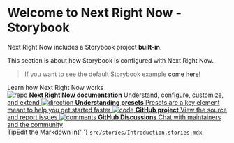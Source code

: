 
<Meta title="Next Right Now/Welcome to NRN!" />

<style>{`
  .subheading {
    --mediumdark: '#999999';
    font-weight: 900;
    font-size: 13px;
    color: #999;
    letter-spacing: 6px;
    line-height: 24px;
    text-transform: uppercase;
    margin-bottom: 12px;
    margin-top: 40px;
  }

  .link-list {
    display: grid;
    grid-template-columns: 1fr;
    grid-template-rows: 1fr 1fr;
    row-gap: 10px;
  }

  @media (min-width: 620px) {
    .link-list {
      row-gap: 20px;
      column-gap: 20px;
      grid-template-columns: 1fr 1fr;
    }
  }

  @media all and (-ms-high-contrast:none) {
  .link-list {
      display: -ms-grid;
      -ms-grid-columns: 1fr 1fr;
      -ms-grid-rows: 1fr 1fr;
    }
  }

  .link-item {
    display: block;
    padding: 20px 30px 20px 15px;
    border: 1px solid #00000010;
    border-radius: 5px;
    transition: background 150ms ease-out, border 150ms ease-out, transform 150ms ease-out;
    color: #333333;
    display: flex;
    align-items: flex-start;
  }

  .link-item:hover {
    border-color: #1EA7FD50;
    transform: translate3d(0, -3px, 0);
    box-shadow: rgba(0, 0, 0, 0.08) 0 3px 10px 0;
  }

  .link-item:active {
    border-color: #1EA7FD;
    transform: translate3d(0, 0, 0);
  }

  .link-item strong {
    font-weight: 700;
    display: block;
    margin-bottom: 2px;
  }

  .link-item img {
    height: 40px;
    width: 40px;
    margin-right: 15px;
    flex: none;
  }

  .link-item span {
    font-size: 14px;
    line-height: 20px;
  }

  .tip {
    display: inline-block;
    border-radius: 1em;
    font-size: 11px;
    line-height: 12px;
    font-weight: 700;
    background: #E7FDD8;
    color: #66BF3C;
    padding: 4px 12px;
    margin-right: 10px;
    vertical-align: top;
  }

  .tip-wrapper {
    font-size: 13px;
    line-height: 20px;
    margin-top: 40px;
    margin-bottom: 40px;
  }

  .tip-wrapper code {
    font-size: 12px;
    display: inline-block;
  }


`}</style>

# Welcome to Next Right Now - Storybook

Next Right Now includes a Storybook project **built-in**.

This section is about how Storybook is configured with Next Right Now.

> If you want to see the default Storybook example [come here!](/?path=/story/storybook-example-introduction--page)

<div className="subheading">Learn how Next Right Now works</div>

<div className="link-list">
  <a className="link-item" href="https://unlyed.github.io/next-right-now" target="_blank">
    <img src={Repo} alt="repo" />
    <span>
      <strong>Next Right Now documentation</strong>
      Understand, configure, customize, and extend
    </span>
  </a>
  <a className="link-item" href="https://unlyed.github.io/next-right-now/available-presets/" target="_blank">
    <img src={Direction} alt="direction" />
    <span>
      <strong>Understanding presets</strong>
      Presets are a key element meant to help you get started faster
    </span>
  </a>
  <a className="link-item" href="https://github.com/UnlyEd/next-right-now" target="_blank">
    <img src={Code} alt="code" />
    <span>
      <strong>GitHub project</strong>
      View the source and report issues
    </span>
  </a>
  <a className="link-item" href="https://github.com/UnlyEd/next-right-now/discussions/166#discussioncomment-275086" target="_blank">
    <img src={Comments} alt="comments" />
    <span>
      <strong>GitHub Discussions</strong>
      Chat with maintainers and the community
    </span>
  </a>
</div>

<div className="tip-wrapper">
  <span className="tip">Tip</span>Edit the Markdown in{' '}
  <code>src/stories/Introduction.stories.mdx</code>
</div>
